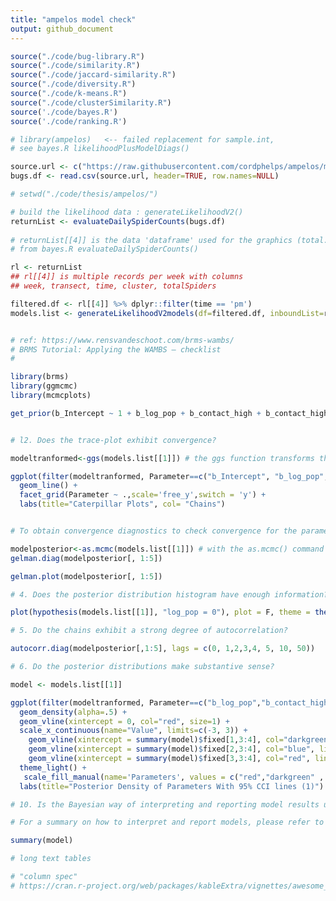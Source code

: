 ```yaml
---
title: "ampelos model check"
output: github_document
---
```



```r

source("./code/bug-library.R")
source("./code/similarity.R")
source("./code/jaccard-similarity.R")
source("./code/diversity.R")
source("./code/k-means.R")
source("./code/clusterSimilarity.R")
source('./code/bayes.R')
source('./code/ranking.R')

# library(ampelos)   <-- failed replacement for sample.int, 
# see bayes.R likelihoodPlusModelDiags()

source.url <- c("https://raw.githubusercontent.com/cordphelps/ampelos/master/data/bugs.csv")
bugs.df <- read.csv(source.url, header=TRUE, row.names=NULL)

# setwd("./code/thesis/ampelos/")

```



```r

# build the likelihood data : generateLikelihoodV2() 
returnList <- evaluateDailySpiderCounts(bugs.df)
  
# returnList[[4]] is the data 'dataframe' used for the graphics (total.df)
# from bayes.R evaluateDailySpiderCounts()

rl <- returnList
## rl[[4]] is multiple records per week with columns
## week, transect, time, cluster, totalSpiders

filtered.df <- rl[[4]] %>% dplyr::filter(time == 'pm')
models.list <- generateLikelihoodV2models(df=filtered.df, inboundList=rl, daytime='pm')



```




```r

# ref: https://www.rensvandeschoot.com/brms-wambs/
# BRMS Tutorial: Applying the WAMBS – checklist
#

library(brms)
library(ggmcmc)
library(mcmcplots) 

get_prior(b_Intercept ~ 1 + b_log_pop + b_contact_high + b_contact_high:b_log_pop, data=as.data.frame(models.list[[1]]))



```



```r

# l2. Does the trace-plot exhibit convergence?

modeltranformed<-ggs(models.list[[1]]) # the ggs function transforms the BRMS output into a longformat tibble, that we can use to make different types of plots.

ggplot(filter(modeltranformed, Parameter==c("b_Intercept", "b_log_pop", "b_contact_high", "b_log_pop:b_contact_high"), Iteration>1000), aes(x=Iteration, y=value, col=as.factor(Chain))) +
  geom_line() +
  facet_grid(Parameter ~ .,scale='free_y',switch = 'y') +
  labs(title="Caterpillar Plots", col= "Chains")



```


```r

# To obtain convergence diagnostics to check convergence for the parameters of interest we use the Gelman and Rubin diagnostic (Gelman and Rubin 1992) and the Geweke (1992) diagnostic.

modelposterior<-as.mcmc(models.list[[1]]) # with the as.mcmc() command we can use all the CODA package convergence statistics and plotting options
gelman.diag(modelposterior[, 1:5])

gelman.plot(modelposterior[, 1:5])

```


```r

# 4. Does the posterior distribution histogram have enough information?

plot(hypothesis(models.list[[1]], "log_pop = 0"), plot = F, theme = theme_get())[[1]]+ scale_x_continuous(limits=c(-5, 5))

```


```r

# 5. Do the chains exhibit a strong degree of autocorrelation?

autocorr.diag(modelposterior[,1:5], lags = c(0, 1,2,3,4, 5, 10, 50))

```


```r

# 6. Do the posterior distributions make substantive sense?

model <- models.list[[1]]

ggplot(filter(modeltranformed, Parameter==c("b_log_pop","b_contact_high"), Iteration>1000), aes(x=value, fill=Parameter)) +
  geom_density(alpha=.5) +
  geom_vline(xintercept = 0, col="red", size=1) +
  scale_x_continuous(name="Value", limits=c(-3, 3)) + 
    geom_vline(xintercept = summary(model)$fixed[1,3:4], col="darkgreen", linetype=2) +
    geom_vline(xintercept = summary(model)$fixed[2,3:4], col="blue", linetype=2) +
    geom_vline(xintercept = summary(model)$fixed[3,3:4], col="red", linetype=2) +
  theme_light() +
   scale_fill_manual(name='Parameters', values = c("red","darkgreen" , "lightblue"), labels=c(expression( " "  ~  gamma[Exraversion]), expression( " "  ~  gamma[Intercept]),  expression( " "  ~  gamma[Sex]))) +
  labs(title="Posterior Density of Parameters With 95% CCI lines (1)")


```



```r

# 10. Is the Bayesian way of interpreting and reporting model results used?

# For a summary on how to interpret and report models, please refer to https://www.rensvandeschoot.com/bayesian-analyses-where-to-start-and-what-to-report/

summary(model)

```


```r

# long text tables

# "column spec"
# https://cran.r-project.org/web/packages/kableExtra/vignettes/awesome_table_in_html.html

```
